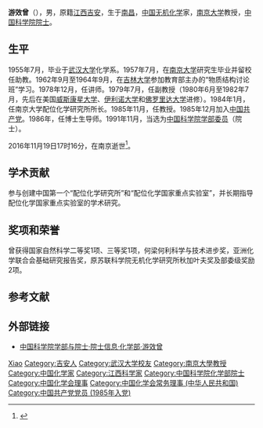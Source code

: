 '''游效曾'''（{{bd|1934年|1月24日|2016年|11月19日|}}），男，原籍[[江西|江西]][[吉安市|吉安]]，生于[[南昌|南昌]]，[[中华人民共和国|中国]][[无机化学|无机化学]]家，[[南京大学|南京大学]]教授，[[中国科学院院士|中国科学院院士]]。

==生平==
1955年7月，毕业于[[武汉大学|武汉大学]]化学系。1957年7月，在[[南京大学|南京大学]]研究生毕业并留校任助教。1962年9月至1964年9月，在[[吉林大学|吉林大学]]参加教育部主办的“物质结构讨论班”学习。1978年12月，任讲师。1979年7月，任副教授（1980年6月至1982年7月，先后在美国[[威斯康星大学|威斯康星大学]]、[[伊利诺大学|伊利诺大学]]和[[佛罗里达大学|佛罗里达大学]]进修）。1984年1月，任南京大学配位化学研究所所长。1985年11月，任教授。1985年12月加入[[中国共产党|中国共产党]]。1986年，任博士生导师。1991年11月，当选为[[中国科学院学部委员|中国科学院学部委员]]（院士）。

2016年11月19日17时16分，在南京逝世<ref>{{cite web|accessdate=2016-11-23|url=http://www.thepaper.cn/newsDetail_forward_1565310|title=中国科学院院士、中国著名无机化学家游效曾逝世，享年83岁|publisher=澎湃新闻|archive-date=2019-05-20|archive-url=https://web.archive.org/web/20190520060639/http://www.thepaper.cn/newsDetail_forward_1565310|dead-url=no}}</ref>。

== 学术贡献 ==
参与创建中国第一个“配位化学研究所”和“配位化学国家重点实验室”，并长期指导配位化学国家重点实验室的学术研究。

== 奖项和荣誉 ==
曾获得国家自然科学二等奖1项、三等奖1项，何梁何利科学与技术进步奖，亚洲化学联合会基础研究报告奖，原苏联科学院无机化学研究所秋加叶夫奖及部委级奖励2项。

== 参考文献 ==
{{Reflist}}

== 外部链接 ==
* [https://web.archive.org/web/20120427015018/http://sourcedb.cas.cn/sourcedb_ad_cas/zw2/ysxx/hxb/ 中国科学院学部与院士·院士信息·化学部·游效曾]

{{中国科学家小作品}}
{{中国科学院化学部院士}}
{{Navboxes 
| title  = 游效曾在[[中國化學會_(中華人民共和國)|中国化学会]]的职务
| list1  =
{{中国化学会第二十二届理事会}}
{{中国化学会第二十三届理事会}}
{{中国化学会第二十五届理事会}}
{{中国化学会第二十六届理事会}}
}}

{{Authority control}}
{{DEFAULTSORT:You}}
[[Category:游姓|Xiao]]
[[Category:吉安人|Category:吉安人]]
[[Category:武汉大学校友|Category:武汉大学校友]]
[[Category:南京大學教授|Category:南京大學教授]]
[[Category:中国化学家|Category:中国化学家]]
[[Category:江西科学家|Category:江西科学家]]
[[Category:中国科学院化学部院士|Category:中国科学院化学部院士]]
[[Category:中国化学会理事|Category:中国化学会理事]]
[[Category:中国化学会常务理事_(中华人民共和国)|Category:中国化学会常务理事 (中华人民共和国)]]
[[Category:中国共产党党员_(1985年入党)|Category:中国共产党党员 (1985年入党)]]